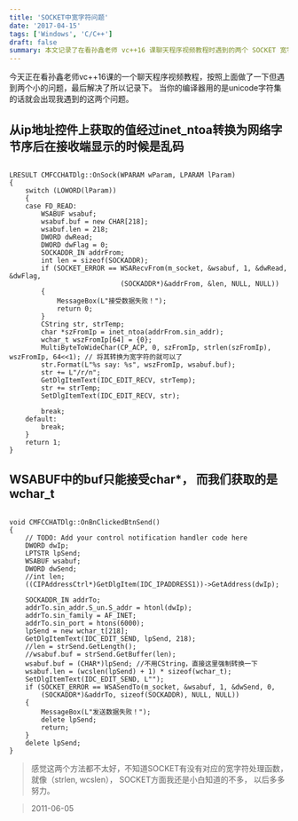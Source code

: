 ```yaml
---
title: 'SOCKET中宽字符问题'
date: '2017-04-15'
tags: ['Windows', 'C/C++']
draft: false
summary: 本文记录了在看孙鑫老师 vc++16 课聊天程序视频教程时遇到的两个 SOCKET 宽字符问题及解决方法。一是从 ip 地址控件获取值经转换后接收端显示乱码，通过 MultiByteToWideChar 转换为宽字符解决；二是 WSABUF 中 buf 只能接受 char*，需强制转换。作者表示对 SOCKET 宽字符处理仍需努力。 
---
```


今天正在看孙鑫老师vc++16课的一个聊天程序视频教程，按照上面做了一下但遇到两个小的问题，最后解决了所以记录下。
当你的编译器用的是unicode字符集的话就会出现我遇到的这两个问题。

## 从ip地址控件上获取的值经过inet_ntoa转换为网络字节序后在接收端显示的时候是乱码
```

LRESULT CMFCCHATDlg::OnSock(WPARAM wParam, LPARAM lParam)
{
	switch (LOWORD(lParam))
	{
	case FD_READ:
		WSABUF wsabuf;
		wsabuf.buf = new CHAR[218];
		wsabuf.len = 218;
		DWORD dwRead;
		DWORD dwFlag = 0;
		SOCKADDR_IN addrFrom;
		int len = sizeof(SOCKADDR);
		if (SOCKET_ERROR == WSARecvFrom(m_socket, &wsabuf, 1, &dwRead, &dwFlag,
							(SOCKADDR*)&addrFrom, &len, NULL, NULL))
		{
			MessageBox(L"接受数据失败！");
			return 0;
		}
		CString str, strTemp;
		char *szFromIp = inet_ntoa(addrFrom.sin_addr);
		wchar_t wszFromIp[64] = {0};
		MultiByteToWideChar(CP_ACP, 0, szFromIp, strlen(szFromIp), wszFromIp, 64<<1); // 将其转换为宽字符的就可以了
		str.Format(L"%s say: %s", wszFromIp, wsabuf.buf);
		str += L"/r/n";
		GetDlgItemText(IDC_EDIT_RECV, strTemp);
		str += strTemp;
		SetDlgItemText(IDC_EDIT_RECV, str);
		
		break;
	default:
		break;
	}
	return 1;
}
```

## WSABUF中的buf只能接受char*， 而我们获取的是wchar_t
```

void CMFCCHATDlg::OnBnClickedBtnSend()
{
	// TODO: Add your control notification handler code here
	DWORD dwIp;
	LPTSTR lpSend;
	WSABUF wsabuf;
	DWORD dwSend;
	//int len;
	((CIPAddressCtrl*)GetDlgItem(IDC_IPADDRESS1))->GetAddress(dwIp);
	
	SOCKADDR_IN addrTo;
	addrTo.sin_addr.S_un.S_addr = htonl(dwIp);
	addrTo.sin_family = AF_INET;
	addrTo.sin_port = htons(6000);
	lpSend = new wchar_t[218];
	GetDlgItemText(IDC_EDIT_SEND, lpSend, 218);
	//len = strSend.GetLength();
	//wsabuf.buf = strSend.GetBuffer(len);
	wsabuf.buf = (CHAR*)lpSend; //不用CString，直接这里强制转换一下
	wsabuf.len = (wcslen(lpSend) + 1) * sizeof(wchar_t);
	SetDlgItemText(IDC_EDIT_SEND, L"");
	if (SOCKET_ERROR == WSASendTo(m_socket, &wsabuf, 1, &dwSend, 0,
		(SOCKADDR*)&addrTo, sizeof(SOCKADDR), NULL, NULL))
	{
		MessageBox(L"发送数据失败！");
		delete lpSend;
		return;
	}
	delete lpSend;
}

```
> 感觉这两个方法都不太好，不知道SOCKET有没有对应的宽字符处理函数， 就像（strlen, wcslen）， SOCKET方面我还是小白知道的不多， 以后多多努力。

> 2011-06-05